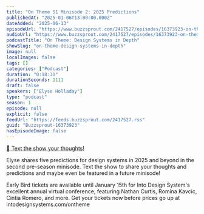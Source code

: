 ```yaml
---
title: "On Theme S1 Minisode 2: 2025 Predictions"
publishedAt: "2025-01-06T13:00:00.000Z"
dateAdded: "2025-06-13"
episodeUrl: "https://www.buzzsprout.com/2417527/episodes/16373923-on-theme-s1-minisode-2-2025-predictions.mp3"
audioUrl: "https://www.buzzsprout.com/2417527/episodes/16373923-on-theme-s1-minisode-2-2025-predictions.mp3"
podcastTitle: "On Theme: Design Systems in Depth"
showSlug: "on-theme-design-systems-in-depth"
image: null
localImages: false
tags: []
categories: ["Podcast"]
duration: "0:18:31"
durationSeconds: 1111
draft: false
speakers: ["Elyse Holladay"]
type: "podcast"
season: 1
episode: null
explicit: false
feedUrl: "https://feeds.buzzsprout.com/2417527.rss"
guid: "Buzzsprout-16373923"
hasEpisodeImage: false
---
```

[📲 Text the show your thoughts!](https://www.buzzsprout.com/twilio/text_messages/2417527/open_sms)

Elyse shares five predictions for design systems in 2025 and beyond in the second pre-season minisode. Text the show to share your thoughts and predictions and maybe even be featured in a future minisode!  
  
Early Bird tickets are available until January 15th for Into Design System's excellent annual virtual conference, featuring Nathan Curtis, Romina Kavcic, Cintia Romero, and more. Get your tickets now before prices go up at intodesignsystems.com/ontheme
